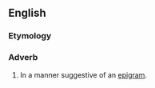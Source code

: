 ==English==

===Etymology===
{{suffix|en|epigrammatic|ally}}

===Adverb===
{{en-adv}}

# In a manner suggestive of an [[epigram]].